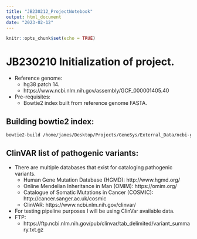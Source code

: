 ```yaml
---
title: "JB230212_ProjectNotebook"
output: html_document
date: "2023-02-12"
---
```


```r
knitr::opts_chunk$set(echo = TRUE)
```

# JB230210 Initialization of project.
* Reference genome:
  + hg38 patch 14.
  + https://www.ncbi.nlm.nih.gov/assembly/GCF_000001405.40
* Pre-requisites:
  + Bowtie2 index built from reference genome FASTA.

## Building bowtie2 index:
```bash

bowtie2-build /home/james/Desktop/Projects/GeneSys/External_Data/ncbi-genomes-2023-02-12/GCF_000001405.40_GRCh38.p14_genomic.fna /home/james/Desktop/Projects/GeneSys/External_Data/Bt2_hg38_idx/JB230212_hg38_bt2

```


## ClinVAR list of pathogenic variants:
* There are multiple databases that exist for cataloging pathogenic variants.
  + Human Gene Mutation Database (HGMD): http://www.hgmd.org/
  + Online Mendelian Inheritance in Man (OMIM): https://omim.org/
  + Catalogue of Somatic Mutations in Cancer (COSMIC): http://cancer.sanger.ac.uk/cosmic
  + ClinVAR: https://www.ncbi.nlm.nih.gov/clinvar/
  
* For testing pipeline purposes I will be using ClinVar available data.
* FTP:
  + https://ftp.ncbi.nlm.nih.gov/pub/clinvar/tab_delimited/variant_summary.txt.gz

